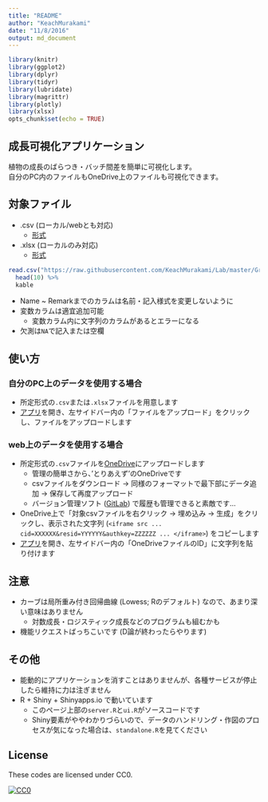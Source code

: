 ```yaml
---
title: "README"
author: "KeachMurakami"
date: "11/8/2016"
output: md_document
---
```


```r
library(knitr)
library(ggplot2)
library(dplyr)
library(tidyr)
library(lubridate)
library(magrittr)
library(plotly)
library(xlsx)
opts_chunk$set(echo = TRUE)
```

## 成長可視化アプリケーション

植物の成長のばらつき・バッチ間差を簡単に可視化します。  
自分のPC内のファイルもOneDrive上のファイルも可視化できます。  

## 対象ファイル
- .csv (ローカル/webとも対応)
    - [形式](https://github.com/KeachMurakami/Lab/blob/master/GrowthPlot/SampleData.csv)
- .xlsx (ローカルのみ対応)
    - [形式](https://github.com/KeachMurakami/Lab/blob/master/GrowthPlot/SampleData.xlsx)

```r
read.csv("https://raw.githubusercontent.com/KeachMurakami/Lab/master/GrowthPlot/SampleData.csv") %>%
  head(10) %>%
  kable
```

- Name ~ Remarkまでのカラムは名前・記入様式を変更しないように
- 変数カラムは適宜追加可能
    - 変数カラム内に文字列のカラムがあるとエラーになる
- 欠測は`NA`で記入または空欄

## 使い方

### 自分のPC上のデータを使用する場合

- 所定形式の`.csv`または`.xlsx`ファイルを用意します  
- [アプリ](https://keachmurakami.shinyapps.io/GrowthPlot/)を開き、左サイドバー内の「ファイルをアップロード」をクリックし、ファイルをアップロードします


### web上のデータを使用する場合

- 所定形式の`.csv`ファイルを[OneDrive](https://onedrive.live.com/)にアップロードします
    - 管理の簡単さから、‘とりあえず’のOneDriveです
    - csvファイルをダウンロード -> 同様のフォーマットで最下部にデータ追加 -> 保存して再度アップロード
    - バージョン管理ソフト ([GitLab](https://about.gitlab.com/)) で履歴も管理できると素敵です...
- OneDrive上で「対象csvファイルを右クリック -> 埋め込み -> 生成」をクリックし、表示された文字列 (`<iframe src ... cid=XXXXXX&resid=YYYYYY&authkey=ZZZZZZ ... </iframe>`) をコピーします
- [アプリ](https://keachmurakami.shinyapps.io/GrowthPlot/)を開き、左サイドバー内の「OneDriveファイルのID」に文字列を貼り付けます


## 注意

- カーブは局所重み付き回帰曲線 (Lowess; Rのデフォルト) なので、あまり深い意味はありません
    - 対数成長・ロジスティック成長などのプログラムも組むかも
- 機能リクエストばっちこいです (D論が終わったらやります)


## その他

- 能動的にアプリケーションを消すことはありませんが、各種サービスが停止したら維持に力は注ぎません
- R + Shiny + Shinyapps.io で動いています
    - このページ上部の`server.R`と`ui.R`がソースコードです
    - Shiny要素がややわかりづらいので、データのハンドリング・作図のプロセスが気になった場合は、`standalone.R`を見てください

## License

These codes are licensed under CC0.

[![CC0](http://i.creativecommons.org/p/zero/1.0/88x31.png "CC0")](http://creativecommons.org/publicdomain/zero/1.0/deed.ja)